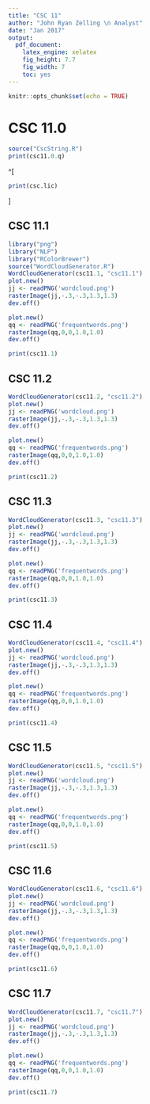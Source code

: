 ```yaml
---
title: "CSC 11"
author: "John Ryan Zelling \n Analyst"
date: "Jan 2017"
output: 
  pdf_document: 
    latex_engine: xelatex
    fig_height: 7.7
    fig_width: 7
    toc: yes
---
```


```r
knitr::opts_chunk$set(echo = TRUE)
```

<!-- ===== -->
<!-- TITLE -->
<!-- ===== -->

# CSC 11.0

```r
source("CscString.R")
print(csc11.0.q)
```

^[
```r
print(csc.lic)
```
]

<!-- ===== -->
<!-- PAGES -->
<!-- ===== -->

<P style="page-break-before: always"> \pagebreak

## CSC 11.1
```r
library("png")
library("NLP")
library("RColorBrewer")
source("WordCloudGenerator.R")
WordCloudGenerator(csc11.1, "csc11.1")
plot.new()
jj <- readPNG('wordcloud.png')
rasterImage(jj,-.3,-.3,1.3,1.3)
dev.off()
```

```r
plot.new()
qq <- readPNG('frequentwords.png')
rasterImage(qq,0,0,1.0,1.0)
dev.off()

print(csc11.1)
```

<P style="page-break-before: always"> \pagebreak

## CSC 11.2
```r
WordCloudGenerator(csc11.2, "csc11.2")
plot.new()
jj <- readPNG('wordcloud.png')
rasterImage(jj,-.3,-.3,1.3,1.3)
dev.off()
```

```r
plot.new()
qq <- readPNG('frequentwords.png')
rasterImage(qq,0,0,1.0,1.0)
dev.off()

print(csc11.2)
```

<P style="page-break-before: always"> \pagebreak

## CSC 11.3
```r
WordCloudGenerator(csc11.3, "csc11.3")
plot.new()
jj <- readPNG('wordcloud.png')
rasterImage(jj,-.3,-.3,1.3,1.3)
dev.off()
```

```r
plot.new()
qq <- readPNG('frequentwords.png')
rasterImage(qq,0,0,1.0,1.0)
dev.off()

print(csc11.3)
```

<P style="page-break-before: always"> \pagebreak

## CSC 11.4
```r
WordCloudGenerator(csc11.4, "csc11.4")
plot.new()
jj <- readPNG('wordcloud.png')
rasterImage(jj,-.3,-.3,1.3,1.3)
dev.off()
```

```r
plot.new()
qq <- readPNG('frequentwords.png')
rasterImage(qq,0,0,1.0,1.0)
dev.off()

print(csc11.4)
```

<P style="page-break-before: always"> \pagebreak

## CSC 11.5
```r
WordCloudGenerator(csc11.5, "csc11.5")
plot.new()
jj <- readPNG('wordcloud.png')
rasterImage(jj,-.3,-.3,1.3,1.3)
dev.off()
```

```r
plot.new()
qq <- readPNG('frequentwords.png')
rasterImage(qq,0,0,1.0,1.0)
dev.off()

print(csc11.5)
```

<P style="page-break-before: always"> \pagebreak

## CSC 11.6
```r
WordCloudGenerator(csc11.6, "csc11.6")
plot.new()
jj <- readPNG('wordcloud.png')
rasterImage(jj,-.3,-.3,1.3,1.3)
dev.off()
```

```r
plot.new()
qq <- readPNG('frequentwords.png')
rasterImage(qq,0,0,1.0,1.0)
dev.off()

print(csc11.6)
```

<P style="page-break-before: always"> \pagebreak

## CSC 11.7
```r
WordCloudGenerator(csc11.7, "csc11.7")
plot.new()
jj <- readPNG('wordcloud.png')
rasterImage(jj,-.3,-.3,1.3,1.3)
dev.off()
```

```r
plot.new()
qq <- readPNG('frequentwords.png')
rasterImage(qq,0,0,1.0,1.0)
dev.off()

print(csc11.7)
```

